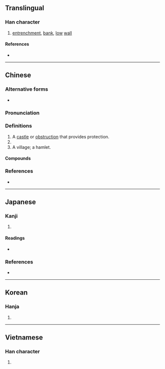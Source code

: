 {{also|坞}}
{{character info/new}}
==Translingual==

===Han character===
{{Han char|rn=32|rad=土|as=10|sn=13|four=47127|canj=GHRF|ids=⿰土烏}}

# [[entrenchment]], [[bank]], [[low]] [[wall]]

====References====
* {{Han ref|kx=0236.180|dkj=05357|dj=0474.090|hdz=10472.140|uh=5862|ud=22626|bh=B6F5|bd=46837}}

----

==Chinese==
{{zh-forms|s=坞}}

===Alternative forms===
* {{zh-l|隖}}

===Pronunciation===
{{zh-pron
|m=wù
|c=wu2,ou3
|h=pfs=
|md=
|mn=ù
|w=
|mc=y
|oc=y
|cat=n
}}

===Definitions===
{{zh-hanzi}}

# A [[castle]] or [[obstruction]] that provides protection.
# {{rfdef|lang=zh}}
# A village; a hamlet.

====Compounds====
{{zh-der|山塢|船塢|郿塢}}

===References===
* {{R:twedu|A00803}}

----

==Japanese==

===Kanji===
{{ja-kanji|grade=|rs=土10}}

# {{alternative form of|lang=ja|隖}}

====Readings====
* {{ja-readings|on=[[お]] (o), [[う]] (u)|kun=[[とりで]] (toride), [[むら]] (mura)}}

===References===
* {{R:Koseki Moji|061210}}

----

==Korean==

===Hanja===
{{ko-hanja|hangeul=[[오]]|rv=o|mr=o}}

# {{defn|lang=ko|sort=土10}}

----

==Vietnamese==

===Han character===
{{vi-hantu|[[ổ]], [[ọ]], [[ủ]], [[ụ]]|rs=土10}}

# {{defn|lang=vi|sort=土10}}